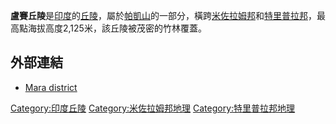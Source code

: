 '''盧賽丘陵'''是[[印度|印度]]的[[丘陵|丘陵]]，屬於[[帕凱山|帕凱山]]的一部分，橫跨[[米佐拉姆邦|米佐拉姆邦]]和[[特里普拉邦|特里普拉邦]]，最高點海拔高度2,125米，該丘陵被茂密的竹林覆蓋。

==外部連結==
* [https://web.archive.org/web/20050408112515/http://www.maradistrict.com/ Mara district]

{{coord|23|10|N|92|50|E|display=title|region:IN_type:mountain_source:GNS-enwiki}}

{{India-geo-stub}}
[[Category:印度丘陵|Category:印度丘陵]]
[[Category:米佐拉姆邦地理|Category:米佐拉姆邦地理]]
[[Category:特里普拉邦地理|Category:特里普拉邦地理]]